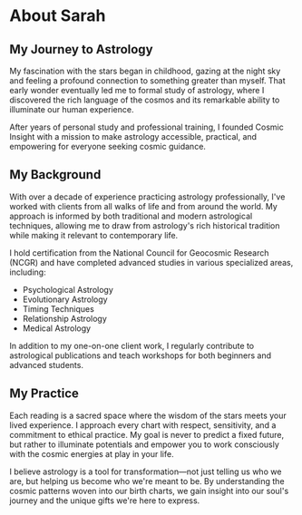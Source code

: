 # About Sarah

## My Journey to Astrology

My fascination with the stars began in childhood, gazing at the night sky and feeling a profound connection to something greater than myself. That early wonder eventually led me to formal study of astrology, where I discovered the rich language of the cosmos and its remarkable ability to illuminate our human experience.

After years of personal study and professional training, I founded Cosmic Insight with a mission to make astrology accessible, practical, and empowering for everyone seeking cosmic guidance.

## My Background

With over a decade of experience practicing astrology professionally, I've worked with clients from all walks of life and from around the world. My approach is informed by both traditional and modern astrological techniques, allowing me to draw from astrology's rich historical tradition while making it relevant to contemporary life.

I hold certification from the National Council for Geocosmic Research (NCGR) and have completed advanced studies in various specialized areas, including:

- Psychological Astrology
- Evolutionary Astrology
- Timing Techniques
- Relationship Astrology
- Medical Astrology

In addition to my one-on-one client work, I regularly contribute to astrological publications and teach workshops for both beginners and advanced students.

## My Practice

Each reading is a sacred space where the wisdom of the stars meets your lived experience. I approach every chart with respect, sensitivity, and a commitment to ethical practice. My goal is never to predict a fixed future, but rather to illuminate potentials and empower you to work consciously with the cosmic energies at play in your life.

I believe astrology is a tool for transformation—not just telling us who we are, but helping us become who we're meant to be. By understanding the cosmic patterns woven into our birth charts, we gain insight into our soul's journey and the unique gifts we're here to express.
